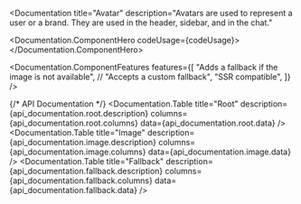 
<Documentation 
  title="Avatar" 
  description="Avatars are used to represent a user or a brand. They are used in the header, sidebar, and in the chat."
>
  <Documentation.ComponentHero codeUsage={codeUsage}>
    <AvatarExample />
  </Documentation.ComponentHero>
  
  <Documentation.ComponentFeatures 
    features={[
      "Adds a fallback if the image is not available",
      // "Accepts a custom fallback",
      "SSR compatible",
    ]} 
  /> 

  {/* API Documentation */}
    <Documentation.Table title="Root" description={api_documentation.root.description} columns={api_documentation.root.columns} data={api_documentation.root.data} />
    <Documentation.Table title="Image" description={api_documentation.image.description} columns={api_documentation.image.columns} data={api_documentation.image.data} />
    <Documentation.Table title="Fallback" description={api_documentation.fallback.description} columns={api_documentation.fallback.columns} data={api_documentation.fallback.data} />

</Documentation>

